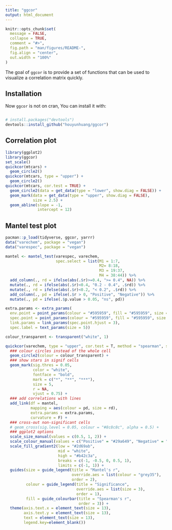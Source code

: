 ```yaml
---
title: "ggcor"
output: html_document
---
```


```r
knitr::opts_chunk$set(
  message = FALSE,
  collapse = TRUE,
  comment = "#>",
  fig.path = "man/figures/README-",
  fig.align = "center",
  out.width = "100%"
)
```

The goal of `ggcor` is to provide a set of functions that can be used to visualize a correlation matrix quickly.

## Installation

Now `ggcor` is not on cran, You can install it with:

``` r

# install.packages("devtools")
devtools::install_github("houyunhuang/ggcor")

```
## Correlation plot

```r
library(ggplot2)
library(ggcor)
set_scale()
quickcor(mtcars) + 
  geom_circle2()
quickcor(mtcars, type = "upper") + 
  geom_circle2()
quickcor(mtcars, cor.test = TRUE) +
  geom_circle2(data = get_data(type = "lower", show.diag = FALSE)) +
  geom_mark(data = get_data(type = "upper", show.diag = FALSE), 
            size = 2.5) +
  geom_abline(slope = -1, 
              intercept = 12)
```

## Mantel test plot

```r
pacman::p_load(tidyverse, ggcor, yarrr)
data("varechem", package = "vegan")
data("varespec", package = "vegan")

mantel <- mantel_test(varespec, varechem,
                      spec.select = list(M1 = 1:7,
                                         M2= 8:18,
                                         M3 = 19:37,
                                         M4 = 38:44)) %>% 
  add_column(., rd = ifelse(abs(.$r)>=0.4, ">= 0.4", NA)) %>% 
  mutate(., rd = ifelse(abs(.$r)<0.4, "0.2 - 0.4", .$rd)) %>% 
  mutate(., rd = ifelse(abs(.$r)<0.2, "< 0.2", .$rd)) %>%
  add_column(., pd = ifelse(.$r > 0, "Positive", "Negative")) %>% 
  mutate(., pd = ifelse(.$p.value > 0.05, "ns", pd))

extra.params <- extra_params(
  env.point = point_params(colour = "#595959", fill = "#595959", size = 2),
  spec.point = point_params(colour = "#595959", fill = "#595959", size = 2),
  link.params = link_params(spec.point.hjust = 3),
  spec.label = text_params(size = 5))

colour_transparent <- transparent("white", 1)

quickcor(varechem, type = "upper", cor.test = T, method = "spearman", show.diag = F) +
  ### colour circles instead of the whole cell
  geom_circle2(colour = colour_transparent) +
  ### show stars in signif cells
  geom_mark(sig.thres = 0.05,
            color = "white",
            fontface = "bold",
            mark = c("*", "**", "***"),
            size = 5,
            r = NA,
            vjust = 0.75) +
  ### add correlations with lines
  add_link(df = mantel, 
           mapping = aes(colour = pd, size = rd),
           extra.params = extra.params,
           curvature = F) +
  ### cross-out non-significant cells
  # geom_cross(sig.level = 0.05, colour = "#8c8c8c", alpha = 0.5) +
  ### ggplot2 options
  scale_size_manual(values = c(0.5, 1, 2)) +
  scale_colour_manual(values = c("Positive" = "#29a649", "Negative" = "#d67600", "ns" = "grey80")) +
  scale_fill_gradient2(low = "#2d69ab", 
                       mid = "white", 
                       high = "#b42c3a", 
                       breaks = c(-1, -0.5, 0, 0.5, 1), 
                       limits = c(-1, 1)) +
  guides(size = guide_legend(title = "Mantel's r",
                             override.aes = list(colour = "grey35"), 
                             order = 2),
         colour = guide_legend(title = "Significance", 
                               override.aes = list(size = 3), 
                               order = 1),
         fill = guide_colourbar(title = "Spearman's r", 
                                order = 3)) +
  theme(axis.text.x = element_text(size = 13),
        axis.text.y = element_text(size = 13),
        text = element_text(size = 13),
        legend.key=element_blank()) 

```